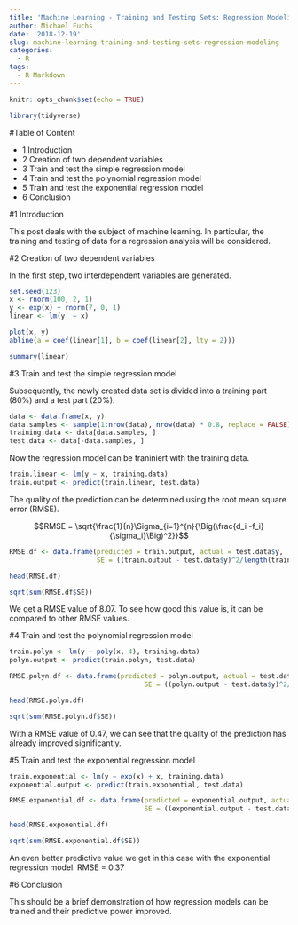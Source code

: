 ```yaml
---
title: 'Machine Learning - Training and Testing Sets: Regression Modeling'
author: Michael Fuchs
date: '2018-12-19'
slug: machine-learning-training-and-testing-sets-regression-modeling
categories:
  - R
tags:
  - R Markdown
---
```



```r
knitr::opts_chunk$set(echo = TRUE)
```

```r
library(tidyverse)
```

#Table of Content

+ 1 Introduction
+ 2 Creation of two dependent variables
+ 3 Train and test the simple regression model
+ 4 Train and test the polynomial regression model
+ 5 Train and test the exponential regression model
+ 6 Conclusion

#1 Introduction

This post deals with the subject of machine learning. In particular, the training and testing of data for a regression analysis will be considered.


#2 Creation of two dependent variables


In the first step, two interdependent variables are generated.


```r
set.seed(123)
x <- rnorm(100, 2, 1)
y <- exp(x) + rnorm(7, 0, 1)
linear <- lm(y  ~ x)
```

```r
plot(x, y)
abline(a = coef(linear[1], b = coef(linear[2], lty = 2)))
```
```r
summary(linear)
```


#3 Train and test the simple regression model

Subsequently, the newly created data set is divided into a training part (80%) and a test part (20%).

```r
data <- data.frame(x, y)
data.samples <- sample(1:nrow(data), nrow(data) * 0.8, replace = FALSE)
training.data <- data[data.samples, ]
test.data <- data[-data.samples, ]
```


Now the regression model can be traniniert with the training data.
```r
train.linear <- lm(y ~ x, training.data)
train.output <- predict(train.linear, test.data)
```


The quality of the prediction can be determined using the root mean square error (RMSE).

$$RMSE = \sqrt{\frac{1}{n}\Sigma_{i=1}^{n}{\Big(\frac{d_i -f_i}{\sigma_i}\Big)^2}}$$

```r
RMSE.df <- data.frame(predicted = train.output, actual = test.data$y, 
                      SE = ((train.output - test.data$y)^2/length(train.output)))

head(RMSE.df)
```
```r
sqrt(sum(RMSE.df$SE))
```

We get a RMSE value of 8.07.
To see how good this value is, it can be compared to other RMSE values.


#4 Train and test the polynomial regression model

```r
train.polyn <- lm(y ~ poly(x, 4), training.data)
polyn.output <- predict(train.polyn, test.data)

RMSE.polyn.df <- data.frame(predicted = polyn.output, actual = test.data$y, 
                                  SE = ((polyn.output - test.data$y)^2/length(polyn.output)))

head(RMSE.polyn.df)
```
```r
sqrt(sum(RMSE.polyn.df$SE))
```

With a RMSE value of 0.47, we can see that the quality of the prediction has already improved significantly.


#5 Train and test the exponential regression model

```r
train.exponential <- lm(y ~ exp(x) + x, training.data)
exponential.output <- predict(train.exponential, test.data)

RMSE.exponential.df <- data.frame(predicted = exponential.output, actual = test.data$y, 
                                  SE = ((exponential.output - test.data$y)^2/length(exponential.output)))

head(RMSE.exponential.df)
```
```r
sqrt(sum(RMSE.exponential.df$SE))
```


An even better predictive value we get in this case with the exponential regression model.
RMSE = 0.37


#6 Conclusion

This should be a brief demonstration of how regression models can be trained and their predictive power improved.


